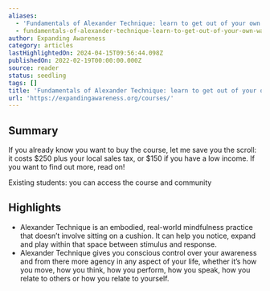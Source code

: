 ```yaml
---
aliases:
  - 'Fundamentals of Alexander Technique: learn to get out of your own way'
  - fundamentals-of-alexander-technique-learn-to-get-out-of-your-own-way
author: Expanding Awareness
category: articles
lastHighlightedOn: 2024-04-15T09:56:44.098Z
publishedOn: 2022-02-19T00:00:00.000Z
source: reader
status: seedling
tags: []
title: 'Fundamentals of Alexander Technique: learn to get out of your own way'
url: 'https://expandingawareness.org/courses/'
---
```

## Summary

If you already know you want to buy the course, let me save you the scroll: it costs $250 plus your local sales tax, or $150 if you have a low income. If you want to find out more, read on!

Existing students: you can access the course and community

## Highlights

- Alexander Technique is an embodied, real-world mindfulness practice that doesn’t involve sitting on a cushion. It can help you notice, expand and play within that space between stimulus and response.
- Alexander Technique gives you conscious control over your awareness and from there more agency in any aspect of your life, whether it’s how you move, how you think, how you perform, how you speak, how you relate to others or how you relate to yourself.

